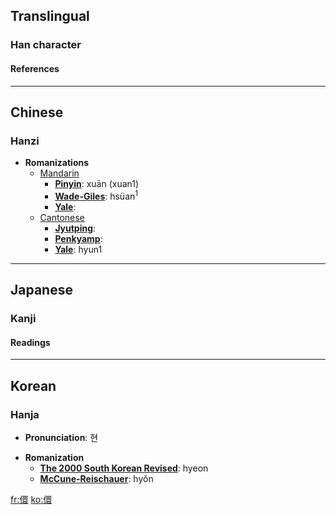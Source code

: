 ==Translingual==
===Han character===
{{Han char|rad=人|as=13|sn=15|four=2623<sub>2</sub>|canj=人田中女 (OWLV)}}
====References====
{{Han ref|kx=0119.100|dkj=01188|dj=0252.090|hdz=10225.080|uh=5107|ud=20743|bh=E4EB|bd=58603}}
----

==Chinese==
===Hanzi===


* '''Romanizations'''
** [[Mandarin]]
*** '''[[Pinyin]]''': xuān (xuan1)
*** '''[[Wade-Giles]]''': hsüan<sup>1</sup>
*** '''[[Yale]]''': 
**[[Cantonese]]
***'''[[Jyutping]]''':
***'''[[Penkyamp]]''': 
***'''[[Yale]]''': hyun1


----
==Japanese==
===Kanji===
{{ja-kanji|grade=|rs=人13}}
====Readings====
{{ja-readings|on=[[けん]] (ken)|kun=[[かしこい]] (kashikoi), [[あぎむく]] (agimuku), [[とい]] (toi), [[まとふ]] (matofu)}}


----
==Korean==
===Hanja===

* '''Pronunciation''': 현

* '''Romanization'''
** '''[[The 2000 South Korean Revised Romanization|The 2000 South Korean Revised]]''': hyeon
** '''[[McCune-Reischauer]]''': hyŏn


[[fr:儇]]
[[ko:儇]]